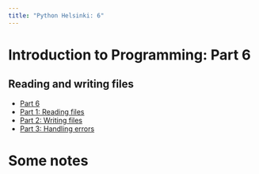 ```yaml
---
title: "Python Helsinki: 6"
---
```


# Introduction to Programming: Part 6

## Reading and writing files

- [Part 6](https://programming-24.mooc.fi/part-6/){.external target='_blank'}
- [Part 1: Reading files](https://programming-24.mooc.fi/part-6/1-reading-files){.external target='_blank'}
- [Part 2: Writing files](https://programming-24.mooc.fi/part-6/2-writing-files){.external target='_blank'}
- [Part 3: Handling errors](https://programming-24.mooc.fi/part-6/3-handling-errors){.external target='_blank'}

# Some notes
